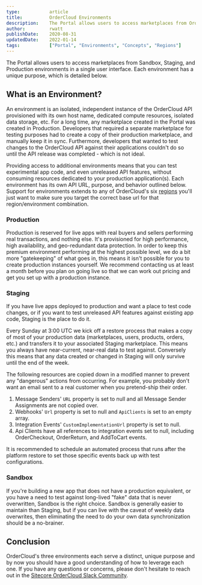 ```yaml
---
type:           article
title:          OrderCloud Environments
description:    The Portal allows users to access marketplaces from OrderCloud Sandbox, Staging, and Production in a single user interface.
author:         rwatt
publishDate:    2020-08-31
updatedDate:    2022-01-14
tags:           ["Portal", "Environments", "Concepts", "Regions"]
---
```


The Portal allows users to access marketplaces from Sandbox, Staging, and Production environments in a single user interface. Each environment has a unique purpose, which is detailed below.

## What is an Environment?

An environment is an isolated, independent instance of the OrderCloud API provisioned with its own host name, dedicated compute resources, isolated data storage, etc. For a long time, any marketplace created in the Portal was created in Production. Developers that required a separate marketplace for testing purposes had to create a copy of their production marketplace, and manually keep it in sync. Furthermore, developers that wanted to test changes to the OrderCloud API against their applications couldn't do so until the API release was completed - which is not ideal. 

Providing access to additional environments means that you can test experimental app code, and even unreleased API features, without consuming resources dedicated to your production application(s). Each environment has its own API URL, purpose, and behavior outlined below. Support for environments extends to any of OrderCloud's six [regions](https://ordercloud.io/knowledge-base/ordercloud-regions) you'll just want to make sure you target the correct base url for that region/environment combination.

### Production

Production is reserved for live apps with real buyers and sellers performing real transactions, and nothing else. It's provisioned for high performance, high availability, and geo-redundant data protection. In order to keep this premium environment performing at the highest possible level, we do a bit more "gatekeeping" of what goes in, this means it isn't possible for you to create production instances yourself. We recommend contacting us at least a month before you plan on going live so that we can work out pricing and get you set up with a production instance.

### Staging

If you have live apps deployed to production and want a place to test code changes, or if you want to test unreleased API features against existing app code, Staging is the place to do it.

Every Sunday at 3:00 UTC we kick off a restore process that makes a copy of most of your production data (marketplaces, users, products, orders, etc.) and transfers it to your associated Staging marketplace. This means you always have near-current, near-real data to test against. Conversely this means that any data created or changed in Staging will only survive until the end of the week.

The following resources are copied down in a modified manner to prevent any "dangerous" actions from occurring. For example, you probably don't want an email sent to a real customer when you pretend-ship their order.

1. Message Senders' `URL` property is set to null and all Message Sender Assignments are not copied over.
2. Webhooks' `Url` property is set to null and `ApiClients` is set to an empty array. 
3. Integration Events' `CustomImplementationUrl` property is set to null.
4. Api Clients have all references to integration events set to null, including OrderCheckout, OrderReturn, and AddToCart events.

It is recommended to schedule an automated process that runs after the platform restore to set those specific events back up with test configurations.

### Sandbox

If you're building a new app that does not have a production equivalent, or you have a need to test against long-lived "fake" data that is never overwritten, Sandbox is the right choice. Sandbox is generally easier to maintain than Staging, but if you can live with the caveat of weekly data overwrites, then eliminating the need to do your own data synchronization should be a no-brainer.

## Conclusion
OrderCloud's three environments each serve a distinct, unique purpose and by now you should have a good understanding of how to leverage each one. If you have any questions or concerns, please don't hesitate to reach out in the [Sitecore OrderCloud Slack Community](https://sitecorechat.slack.com/archives/C024N3H003C).
